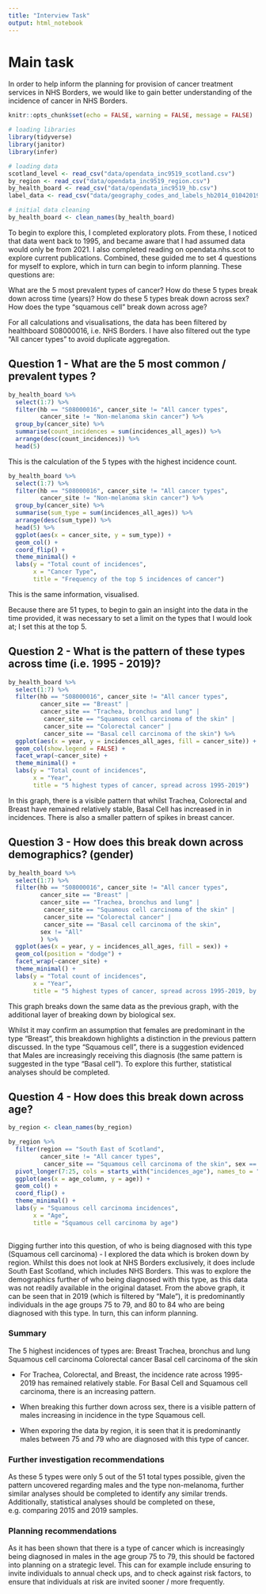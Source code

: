 ```yaml
---
title: "Interview Task"
output: html_notebook
---
```


# Main task
In order to help inform the planning for provision of cancer treatment services in NHS Borders, we would like to gain better understanding of the incidence of cancer in NHS Borders.

```r
knitr::opts_chunk$set(echo = FALSE, warning = FALSE, message = FALSE)
```

```r
# loading libraries
library(tidyverse)
library(janitor)
library(infer)
```

```r
# loading data
scotland_level <- read_csv("data/opendata_inc9519_scotland.csv")
by_region <- read_csv("data/opendata_inc9519_region.csv")
by_health_board <- read_csv("data/opendata_inc9519_hb.csv")
label_data <- read_csv("data/geography_codes_and_labels_hb2014_01042019.csv")
```

```r
# initial data cleaning
by_health_board <- clean_names(by_health_board)

```

To begin to explore this, I completed exploratory plots. From these, I noticed that data went back to 1995, and became aware that I had assumed data would only be from 2021. I also completed reading on opendata.nhs.scot to explore current publications. Combined, these guided me to set 4 questions for myself to explore, which in turn can begin to inform planning. These questions are:

What are the 5 most prevalent types of cancer?
How do these 5 types break down across time (years)?
How do these 5 types break down across sex?
How does the type "squamous cell" break down across age?

For all calculations and visualisations, the data has been filtered by healthboard S08000016, i.e. NHS Borders. I have also filtered out the type "All cancer types" to avoid duplicate aggregation.

## Question 1 - What are the 5 most common / prevalent types ?

```r
by_health_board %>%
  select(1:7) %>%
  filter(hb == "S08000016", cancer_site != "All cancer types",
         cancer_site != "Non-melanoma skin cancer") %>%
  group_by(cancer_site) %>%
  summarise(count_incidences = sum(incidences_all_ages)) %>%
  arrange(desc(count_incidences)) %>%
  head(5)
```
This is the calculation of the 5 types with the highest incidence count.

```r
by_health_board %>%
  select(1:7) %>%
  filter(hb == "S08000016", cancer_site != "All cancer types",
         cancer_site != "Non-melanoma skin cancer") %>%
  group_by(cancer_site) %>%
  summarise(sum_type = sum(incidences_all_ages)) %>%
  arrange(desc(sum_type)) %>%
  head(5) %>%
  ggplot(aes(x = cancer_site, y = sum_type)) +
  geom_col() +
  coord_flip() +
  theme_minimal() +
  labs(y = "Total count of incidences",
       x = "Cancer Type",
       title = "Frequency of the top 5 incidences of cancer")

```
This is the same information, visualised.

Because there are 51 types, to begin to gain an insight into the data in the time provided, it was necessary to set a limit on the types that I would look at; I set this at the top 5.

## Question 2 - What is the pattern of these types across time (i.e. 1995 - 2019)?

```r
by_health_board %>%
  select(1:7) %>%
  filter(hb == "S08000016", cancer_site != "All cancer types",
         cancer_site == "Breast" | 
         cancer_site == "Trachea, bronchus and lung" |
          cancer_site == "Squamous cell carcinoma of the skin" |
          cancer_site == "Colorectal cancer" | 
          cancer_site == "Basal cell carcinoma of the skin") %>%
  ggplot(aes(x = year, y = incidences_all_ages, fill = cancer_site)) +
  geom_col(show.legend = FALSE) +
  facet_wrap(~cancer_site) +
  theme_minimal() +
  labs(y = "Total count of incidences",
       x = "Year",
       title = "5 highest types of cancer, spread across 1995-2019")
```
In this graph, there is a visible pattern that whilst Trachea, Colorectal and Breast have remained relatively stable, Basal Cell has increased in in incidences. There is also a smaller pattern of spikes in breast cancer. 

## Question 3 - How does this break down across demographics? (gender)

```r
by_health_board %>%
  select(1:7) %>%
  filter(hb == "S08000016", cancer_site != "All cancer types",
         cancer_site == "Breast" | 
         cancer_site == "Trachea, bronchus and lung" |
          cancer_site == "Squamous cell carcinoma of the skin" |
          cancer_site == "Colorectal cancer" | 
          cancer_site == "Basal cell carcinoma of the skin",
         sex != "All"
         ) %>%
  ggplot(aes(x = year, y = incidences_all_ages, fill = sex)) +
  geom_col(position = "dodge") +
  facet_wrap(~cancer_site) +
  theme_minimal() +
  labs(y = "Total count of incidences",
       x = "Year",
       title = "5 highest types of cancer, spread across 1995-2019, by sex")
```

This graph breaks down the same data as the previous graph, with the additional layer of breaking down by biological sex.

Whilst it may confirm an assumption that females are predominant in the type "Breast", this breakdown highlights a distinction in the previous pattern discussed. In the type "Squamous cell", there is a suggestion evidenced that Males are increasingly receiving this diagnosis (the same pattern is suggested in the type "Basal cell"). To explore this further, statistical analyses should be completed. 

## Question 4 - How does this break down across age?

```r
by_region <- clean_names(by_region)

by_region %>%
  filter(region == "South East of Scotland",
         cancer_site != "All cancer types",
          cancer_site == "Squamous cell carcinoma of the skin", sex == "Male", year == 2019) %>%
  pivot_longer(7:25, cols = starts_with("incidences_age"), names_to = "age_column", values_to = "age") %>%
  ggplot(aes(x = age_column, y = age)) +
  geom_col() +
  coord_flip() +
  theme_minimal() +
  labs(y = "Squamous cell carcinoma incidences",
       x = "Age",
       title = "Squamous cell carcinoma by age")
  
```
Digging further into this question, of who is being diagnosed with this type (Squamous cell carcinoma) - I explored the data which is broken down by region. Whilst this does not look at NHS Borders exclusively, it does include South East Scotland, which includes NHS Borders. This was to explore the demographics further of who being diagnosed with this type, as this data was not readily available in the original dataset. From the above graph, it can be seen that in 2019 (which is filtered by "Male"), it is predominantly individuals in the age groups 75 to 79, and 80 to 84 who are being diagnosed with this type. In turn, this can inform planning. 

### Summary

The 5 highest incidences of types are:
Breast
Trachea, bronchus and lung 
Squamous cell carcinoma
Colorectal cancer
Basal cell carcinoma of the skin

- For Trachea, Colorectal, and Breast, the incidence rate across 1995-2019 has remained relatively stable. For Basal Cell and Squamous cell carcinoma, there is an increasing pattern.

- When breaking this further down across sex, there is a visible pattern of males increasing in incidence in the type Squamous cell.

- When exporing the data by region, it is seen that it is predominantly males between 75 and 79 who are diagnosed with this type of cancer.

### Further investigation recommendations

As these 5 types were only 5 out of the 51 total types possible, given the pattern uncovered regarding males and the type non-melanoma, further similar analyses should be completed to identify any similar trends. Additionally, statistical analyses should be completed on these, e.g. comparing 2015 and 2019 samples.

### Planning recommendations

As it has been shown that there is a type of cancer which is increasingly being diagnosed in males in the age group 75 to 79, this should be factored into planning on a strategic level. This can for example include ensuring to invite individuals to annual check ups, and to check against risk factors, to ensure that individuals at risk are invited sooner / more frequently.

